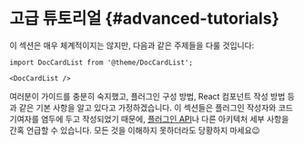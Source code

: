 # 고급 튜토리얼 {#advanced-tutorials}

이 섹션은 매우 체계적이지는 않지만, 다음과 같은 주제들을 다룰 것입니다:

```mdx-code-block
import DocCardList from '@theme/DocCardList';

<DocCardList />
```

여러분이 가이드를 충분히 숙지했고, 플러그인 구성 방법, React 컴포넌트 작성 방법 등과 같은 기본 사항을 알고 있다고 가정하겠습니다. 이 섹션들은 플러그인 작성자와 코드 기여자를 염두에 두고 작성되었기 때문에, [플러그인 API](../api/plugin-methods/README.mdx)나 다른 아키텍처 세부 사항을 간혹 언급할 수 있습니다. 모든 것을 이해하지 못하더라도 당황하지 마세요😉
